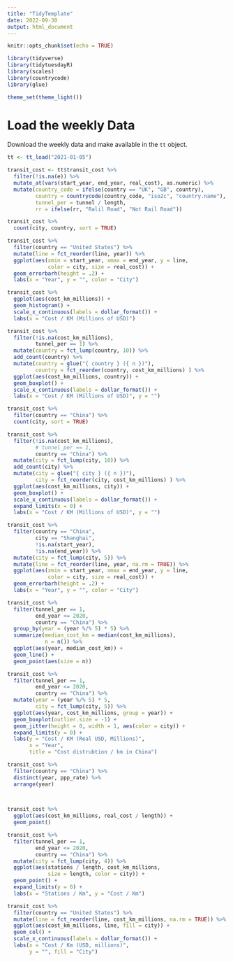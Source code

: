 ```yaml
---
title: "TidyTemplate"
date: 2022-09-30
output: html_document
---
```



```r

knitr::opts_chunk$set(echo = TRUE)

library(tidyverse)
library(tidytuesdayR)
library(scales)
library(countrycode)
library(glue)

theme_set(theme_light())

```

# Load the weekly Data

Download the weekly data and make available in the `tt` object.

```r

tt <- tt_load("2021-01-05")

```

```r

transit_cost <- tt$transit_cost %>% 
  filter(!is.na(e)) %>% 
  mutate_at(vars(start_year, end_year, real_cost), as.numeric) %>% 
  mutate(country_code = ifelse(country == "UK", "GB", country),
         country = countrycode(country_code, "iso2c", "country.name"),
         tunnel_per = tunnel / length,
         rr = ifelse(rr, "Ralil Road", "Not Rail Road"))

```


```r

transit_cost %>% 
  count(city, country, sort = TRUE)

transit_cost %>% 
  filter(country == "United States") %>% 
  mutate(line = fct_reorder(line, year)) %>% 
  ggplot(aes(xmin = start_year, xmax = end_year, y = line, 
             color = city, size = real_cost)) +
  geom_errorbarh(height = .2) +
  labs(x = "Year", y = "", color = "City")

transit_cost %>% 
  ggplot(aes(cost_km_millions)) +
  geom_histogram() +
  scale_x_continuous(labels = dollar_format()) +
  labs(x = "Cost / KM (Millions of USD)")

transit_cost %>% 
  filter(!is.na(cost_km_millions),
         tunnel_per == 1) %>% 
  mutate(country = fct_lump(country, 10)) %>% 
  add_count(country) %>% 
  mutate(country = glue("{ country } ({ n })"),
         country = fct_reorder(country, cost_km_millions) ) %>% 
  ggplot(aes(cost_km_millions, country)) +
  geom_boxplot() +
  scale_x_continuous(labels = dollar_format()) +
  labs(x = "Cost / KM (Millions of USD)", y = "")

```


```r

transit_cost %>% 
  filter(country == "China") %>% 
  count(city, sort = TRUE)

transit_cost %>% 
  filter(!is.na(cost_km_millions),
         # tunnel_per == 1,
         country == "China") %>% 
  mutate(city = fct_lump(city, 10)) %>% 
  add_count(city) %>% 
  mutate(city = glue("{ city } ({ n })"),
         city = fct_reorder(city, cost_km_millions) ) %>% 
  ggplot(aes(cost_km_millions, city)) +
  geom_boxplot() +
  scale_x_continuous(labels = dollar_format()) +
  expand_limits(x = 0) +
  labs(x = "Cost / KM (Millions of USD)", y = "")

transit_cost %>% 
  filter(country == "China",
         city == "Shanghai",
         !is.na(start_year),
         !is.na(end_year)) %>% 
  mutate(city = fct_lump(city, 5)) %>% 
  mutate(line = fct_reorder(line, year, na.rm = TRUE)) %>% 
  ggplot(aes(xmin = start_year, xmax = end_year, y = line, 
             color = city, size = real_cost)) +
  geom_errorbarh(height = .2) +
  labs(x = "Year", y = "", color = "City")

```


```r

transit_cost %>% 
  filter(tunnel_per == 1,
         end_year <= 2020,
         country == "China") %>% 
  group_by(year = (year %/% 5) * 5) %>% 
  summarize(median_cost_km = median(cost_km_millions),
            n = n()) %>% 
  ggplot(aes(year, median_cost_km)) +
  geom_line() +
  geom_point(aes(size = n))

transit_cost %>% 
  filter(tunnel_per == 1,
         end_year <= 2020,
         country == "China") %>% 
  mutate(year = (year %/% 5) * 5,
         city = fct_lump(city, 5)) %>% 
  ggplot(aes(year, cost_km_millions, group = year)) +
  geom_boxplot(outlier.size = -1) +
  geom_jitter(height = 0, width = 1, aes(color = city)) +
  expand_limits(y = 0) +
  labs(y = "Cost / KM (Real USD, Millions)",
       x = "Year",
       title = "Cost distrubtion / km in China")

transit_cost %>% 
  filter(country == "China") %>% 
  distinct(year, ppp_rate) %>% 
  arrange(year)

 
```


```r

transit_cost %>% 
  ggplot(aes(cost_km_millions, real_cost / length)) +
  geom_point()

transit_cost %>% 
  filter(tunnel_per == 1,
         end_year <= 2020,
         country == "China") %>% 
  mutate(city = fct_lump(city, 4)) %>% 
  ggplot(aes(stations / length, cost_km_millions, 
             size = length, color = city)) +
  geom_point() +
  expand_limits(y = 0) +
  labs(x = "Stations / Km", y = "Cost / Km")

transit_cost %>% 
  filter(country == "United States") %>% 
  mutate(line = fct_reorder(line, cost_km_millions, na.rm = TRUE)) %>% 
  ggplot(aes(cost_km_millions, line, fill = city)) +
  geom_col() +
  scale_x_continuous(labels = dollar_format()) +
  labs(x = "Cost / Km (USD, millions)",
       y = "", fill = "City")

```






























































































